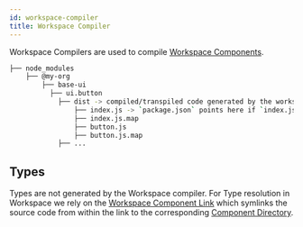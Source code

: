 ```yaml
---
id: workspace-compiler
title: Workspace Compiler
---
```


Workspace Compilers are used to compile [Workspace Components](/workspace/workspace-component).

```bash
├── node_modules
    ├── @my-org
        ├── base-ui
          ├── ui.button
            ├── dist -> compiled/transpiled code generated by the workspace compiler.
                ├── index.js -> `package.json` points here if `index.js` is the main file.
                ├── index.js.map
                ├── button.js
                ├── button.js.map
            ├── ...
```

## Types

Types are not generated by the Workspace compiler. For Type resolution in Workspace we rely on the [Workspace Component Link](/workspace/component-link) which symlinks the source code from within the link to the corresponding [Component Directory](/workspace/component-directory).

<!--TODO ## Configure a Workspace Compiler

## Implement a Workspace Compiler -->
